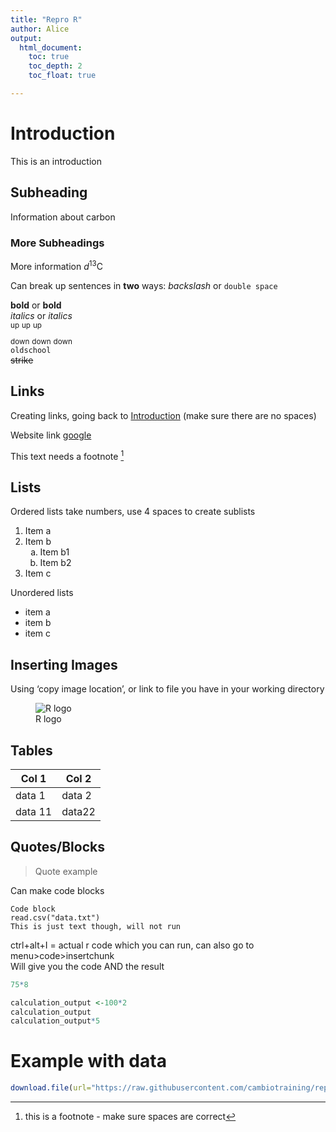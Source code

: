 ```yaml
---
title: "Repro R"
author: Alice
output: 
  html_document:
    toc: true
    toc_depth: 2
    toc_float: true

---
```


# Introduction {#Introduction}
This is an introduction

## Subheading
Information about carbon

### More Subheadings
More information _d_^13^C

Can break up sentences in **two** ways: _backslash_ or `double space`

**bold** or __bold__\
*italics* or _italics_\
^up^ ^up^ ^up^\
~down~ ~down~ ~down~\
`oldschool`\
~~strike~~\

## Links

Creating links, going back to [Introduction](#Introduction) (make sure there are no spaces)

Website link [google](google.co.uk)

This text needs a footnote [^1]

[^1]: this is a footnote - make sure spaces are correct

## Lists

Ordered lists take numbers, use 4 spaces to create sublists

1. Item a
2. Item b
    a. Item b1
    b. Item b2
3. Item c

Unordered lists

* item a
* item b
* item c


## Inserting Images

Using 'copy image location', or link to file you have in your working directory

![R logo](https://cambiotraining.github.io/ReproducibilityR_Feb2020/img/Rlogo.png)


## Tables

| Col 1 | Col 2 |
|-------|-------|
|data 1 | data 2|
|data 11| data22|


## Quotes/Blocks

> Quote example

Can make code blocks

```
Code block
read.csv("data.txt")
This is just text though, will not run
```
ctrl+alt+I = actual r code which you can run, can also go to menu>code>insertchunk\
Will give you the code AND the result

```r
75*8
```

```r
calculation_output <-100*2
calculation_output
calculation_output*5
```

# Example with data
```r
download.file(url="https://raw.githubusercontent.com/cambiotraining/reproducibility-training/master/data/gapminder_data.csv", destfile="data/gapminder_data.csv")
```


